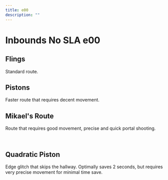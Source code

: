 ```yaml
---
title: e00
description: ""
---
```


# Inbounds No SLA e00


<Tabs queryString="tab" defaultValue="beginner" className="tabs tabs--block">
<TabItem value="beginner" label="Beginner" attributes={{className: "beginner"}}>

## Flings

Standard route.

<YouTube url="https://youtu.be/QR3saaE-pTo"/>

</TabItem>
<TabItem value="intermediate" label="Intermediate" attributes={{className: "intermediate"}}>

## Pistons

Faster route that requires decent movement.

<YouTube url="https://youtu.be/LyygkRe6yl8"/>

</TabItem>
<TabItem value="advanced" label="Advanced" attributes={{className: "advanced"}}>

## Mikael's Route

Route that requires good movement, precise and quick portal shooting. 

<YouTube url="https://youtu.be/n5usLjjxIv8"/>
<br/>

## Quadratic Piston

Edge glitch that skips the hallway. Optimally saves 2 seconds, but requires very precise movement for minimal time save.

<YouTube url="https://www.youtube.com/watch?v=phvTNfeFXPU"/>

</TabItem>
</Tabs>